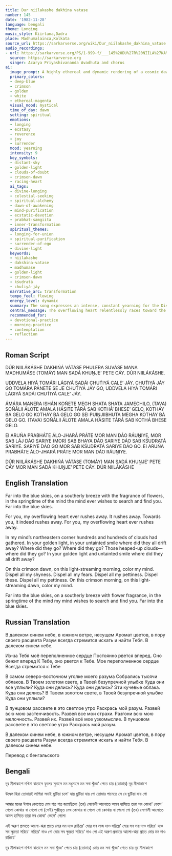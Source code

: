```yaml
---
title: Dur niilakashe dakhina vatase
number: 145
date: '1982-11-28'
language: bengali
theme: Longing
music_style: Kiirtana,Dadra
place: Madhumalainca,Kolkata
source_url: https://sarkarverse.org/wiki/Dur_niilakashe_dakhina_vatase
audio_recordings:
- url: https://sarkarverse.org/PS/1-999-f/___145%20DU%27R%20NIILA%27KA%27SHE%20DAKHINA%27%20VA%27TA%27SE.mp3
  source: https://sarkarverse.org
  singer: Acarya Priyashivananda Avadhuta and chorus
ai:
  image_prompt: A highly ethereal and dynamic rendering of a cosmic dawn, dominated by sweeping fields of crimson and deep-blue. A radiant, almost palpable stream of intense golden light pierces the scene, originating from an abstract, sublime source in the distant blue sky. Swirling dark clouds (symbolizing fear and doubt) are visibly disintegrating into fine mist upon contact with this golden light. The composition features a vibrant, flowing energy suggesting a heart racing rapidly toward the light, carried by invisible southern winds and the scent of flowers, creating a mood of intense longing and triumphant transformation.
  primary_colors:
  - deep-blue
  - crimson
  - golden
  - white
  - ethereal-magenta
  visual_mood: mystical
  time_of_day: dawn
  setting: spiritual
  emotions:
  - longing
  - ecstasy
  - reverence
  - joy
  - surrender
  mood: yearning
  intensity: 9
  key_symbols:
  - distant-sky
  - golden-light
  - clouds-of-doubt
  - crimson-dawn
  - racing-heart
  ai_tags:
  - divine-longing
  - celestial-seeking
  - spiritual-alchemy
  - dawn-of-awakening
  - mind-purification
  - ecstatic-devotion
  - prabhat-samgiita
  - inner-transformation
  spiritual_themes:
  - longing-for-union
  - spiritual-purification
  - surrender-of-ego
  - divine-light
  keywords:
  - niilakashe
  - dakshina-vatase
  - madhumase
  - golden-light
  - crimson-dawn
  - kśudratá
  - chut́iyá-jáy
  narrative_arc: transformation
  tempo_feel: flowing
  energy_level: dynamic
  summary: The song expresses an intense, constant yearning for the Divine, likened to the psyche seeking the beloved in the distant, beautiful sky, energized by the southern wind of springtime. It vividly describes how self-doubt and inner obstacles (hundreds of clouds) are instantly dissolved by the Pure Smile and Golden Light of the Supreme. The lyricist concludes with a heartfelt prayer for the removal of all pettiness, shame, and fear during the auspicious light of dawn, asking for the mind to be brightened and colored by divine love.
  central_message: The overflowing heart relentlessly races toward the Divine, finding that all inner darkness and pettiness vanish completely in the presence of Supreme Love and Golden Light.
  recommended_for:
  - devotional-practice
  - morning-practice
  - contemplation
  - reflection
---
```


## Roman Script

DÚR NIILÁKÁSHE DAKHIŃÁ VÁTÁSE
PHULERA SUVÁSE MANA MADHUMÁSE
(TOMÁY) MAN SADÁ KHUṊJE’ PETE CÁY.
DÚR NIILÁKÁSHE.

UDDVELA HIYÁ TOMÁRI LÁGIYÁ
SADÁI CHUT́IYÁ CALE’ JÁY.
CHUT́IYÁ JÁY GO
TOMÁRA PÁNETE SE JE CHUT́IYÁ JÁY GO,
UDDVELA HIYÁ TOMÁRI LÁGIYÁ
SADÁI CHUT́IYÁ CALE’ JÁY.

ÁMÁRA MANERA ISHÁN KOŃETE
MEGH SHATA SHATA JAMECHILO,
(TAVA) SOŃÁLII ÁLOTE AMALA HÁSITE
TÁRÁ SAB KOTHÁ’ BHESE’ GELO,
KOTHÁY BÁ GELO GO
KOTHÁY BÁ GELO GO
SEI PUIṊJIIBHUTA MEGHA
KOTHÁY BÁ GELO GO.
(TAVA) SOŃÁLII ÁLOTE AMALA HÁSITE
TÁRÁ SAB KOTHÁ BHESE GELO.

EI ARUŃA PRABHÁTE ÁLO-JHARÁ PRÁTE
MOR MAN DÁO RÁUṊIYE,
MOR SAB LÁJ DÁO SARIYE
(MOR) SAB BHAYA DÁO SARIYE
DÁO SAB KŚUDRATÁ SARIYE.
SARIYE DÁO GO
MOR SAB KŚUDRATÁ SARIYE DÁO GO.
EI ARUŃA PRABHÁTE ÁLO-JHARÁ PRÁTE
MOR MAN DÁO RÁUṊIYE.

DÚR NIILÁKÁSHE DAKHIŃÁ VÁTÁSE
(TOMÁY) MAN SADÁ KHUṊJE’ PETE CÁY
MOR MAN SADÁ KHUṊJE’ PETE CÁY.
DÚR NIILÁKÁSHE

## English Translation

Far into the blue skies, on a southerly breeze
with the fragrance of flowers,
in the springtime of the mind
the mind ever wishes to search and find you.
Far into the blue skies.

For you, my overflowing heart
ever rushes away.
It rushes away.
Towards you, it indeed rushes away.
For you, my overflowing heart
ever rushes away.

In my mind’s northeastern corner
hundreds and hundreds of clouds had gathered.
In your golden light, in your untainted smile
where did they all drift away?
Where did they go?
Where did they go?
Those heaped-up clouds—
where did they go?
In your golden light and untainted smile
where did they all drift away?

On this crimson dawn,
on this light-streaming morning,
color my mind.
Dispel all my shyness.
Dispel all my fears.
Dispel all my pettiness.
Dispel these.
Dispel all my pettiness.
On this crimson morning,
on this light-streaming dawn,
color my mind.

Far into the blue skies, on a southerly breeze
with flower fragrance, in the springtime of the mind
my mind wishes to search and find you.
Far into the blue skies.

## Russian Translation

В далеком синем небе, в южном ветре, несущем
Аромат цветов, в пору своего расцвета
Разум всегда стремится искать и найти Тебя.
В далеком синем небе.

Из-за Тебя моё переполненное сердце
Постоянно рвется вперед.
Оно бежит вперед
К Тебе, оно рвется к Тебе.
Мое переполненное сердце
Всегда стремится к Тебе

В самом северо-восточном уголке моего разума
Собрались тысячи облаков.
В Твоем золотом свете,
в Твоей безупречной улыбке
Куда они все уплыли?
Куда они делись?
Куда они делись?
Эти кучевые облака.
Куда они делись?
В Твоем золотом свете,
в Твоей безупречной улыбке
Куда они уплыли?

В пунцовом рассвете в это светлое утро
Раскрась мой разум.
Развей всю мою застенчивость.
Развей все мои страхи.
Разгони всю мою мелочность.
Развей их.
Развей всё мое узкомыслие.
В пунцовом рассвете в это светлое утро
Раскрась мой разум.

В далеком синем небе, в южном ветре, несущем
Аромат цветов, в пору своего расцвета
Разум всегда стремится искать и найти Тебя.
В далеком синем небе.

Перевод с бенгальского

## Bengali

দূর নীলাকাশে দখিনা বাতাসে 
ফুলের সুবাসে মন মধুমাসে
মন সদা খুঁজে' পেতে চায় (তোমায়)
দূর নীলাকাশে 

উদ্বেল হিয়া তোমারই লাগিয়া 
সদাই ছুটিয়া চলে' যায়
ছুটিয়া যায় গো 
তোমার পানেতে সে যে ছুটিয়া যায় গো

আমার মনের ঈশান কোণেতে 
মেঘ শত শত জমেছিলো
(তব) সোণালী আলোতে অমল হাসিতে 
তারা সব কোথা' ভেসে' গেলো
কোথায় বা গেলো গো
(সেই) পুঞ্জীভূত মেঘ কোথায় বা গেলো গো
কোথায় বা গেলো গো
(তব) সোণালী আলোতে অমল হাসিতে 
তারা সব কোথা' ভেসে' গেলো

এই অরুণ প্রভাতে আলো-ঝরা প্রাতে 
মোর মন দাও রাঙিয়ে'
মোর সব লাজ দাও সরিয়ে'
মোর সব ভয় দাও সরিয়ে'
দাও সব ক্ষুদ্রতা সরিয়ে'
সরিয়ে' দাও গো 
মোর সব ক্ষুদ্রতা সরিয়ে' দাও গো
এই অরুণ প্রভাতে আলো-ঝরা প্রাতে 
মোর মন দাও রাঙিয়ে'

দূর নীলাকাশে দখিনা বাতাসে 
মন সদা খুঁজে' পেতে চায় (তোমায়)
মোর মন সদা খুঁজে' পেতে চায়
দূর নীলাকাশে
